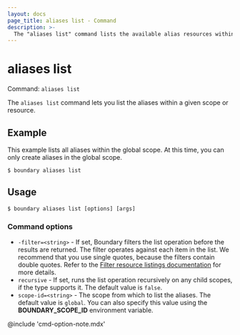 ```yaml
---
layout: docs
page_title: aliases list - Command
description: >-
  The "aliases list" command lists the available alias resources within a given scope or resource.
---
```


# aliases list

Command: `aliases list`

The `aliases list` command lets you list the aliases within a given scope or resource.

## Example

This example lists all aliases within the global scope.
At this time, you can only create aliases in the global scope.

```shell-session
$ boundary aliases list
```

## Usage

<CodeBlockConfig hideClipboard>

```shell-session
$ boundary aliases list [options] [args]
```

</CodeBlockConfig>

### Command options

- `-filter=<string>` - If set, Boundary filters the list operation before the results are returned.
The filter operates against each item in the list.
We recommend that you use single quotes, because the filters contain double quotes.
Refer to the [Filter resource listings documentation](/boundary/docs/concepts/filtering/resource-listing) for more details.
- `recursive` - If set, runs the list operation recursively on any child scopes, if the type supports it.
The default value is `false`.
- `scope-id=<string>` - The scope from which to list the aliases.
The default value is `global`.
You can also specify this value using the **BOUNDARY_SCOPE_ID** environment variable.

@include 'cmd-option-note.mdx'
